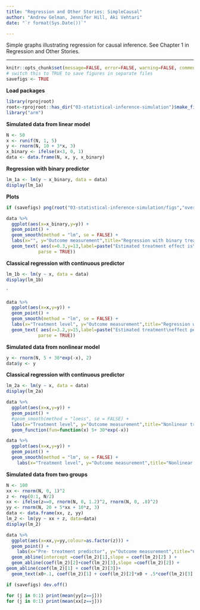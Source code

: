```yaml
---
title: "Regression and Other Stories: SimpleCausal"
author: "Andrew Gelman, Jennifer Hill, Aki Vehtari"
date: "`r format(Sys.Date())`"

---
```

Simple graphs illustrating regression for causal inference. See
Chapter 1 in Regression and Other Stories.

-------------


```r
knitr::opts_chunk$set(message=FALSE, error=FALSE, warning=FALSE, comment=NA)
# switch this to TRUE to save figures in separate files
savefigs <- TRUE
```

**Load packages**

```r
library(rprojroot)
root<-rprojroot::has_dir("03-statistical-inference-simulation")$make_fix_file()
library("arm")
```

**Simulated data from linear model**

```r
N <- 50
x <- runif(N, 1, 5)
y <- rnorm(N, 10 + 3*x, 3)
x_binary <- ifelse(x<3, 0, 1)
data <- data.frame(N, x, y, x_binary)
```

**Regression with binary predictor**

```r
lm_1a <- lm(y ~ x_binary, data = data)
display(lm_1a)
```

**Plots**

```r
if (savefigs) png(root("03-statistical-inference-simulation/figs","overview_1a.png"), height=3.5, width=4.5)
```


```r
data %>%
  ggplot(aes(x=x_binary,y=y)) +
  geom_point() +
  geom_smooth(method = "lm", se = FALSE) +
  labs(x="", y="Outcome measurement",title="Regression with binary treatment") +
  geom_text( aes(x=0.3,y=13,label=paste("Estimated treatment effect is\nslope of fitted line: ", fround(coef(lm_1a)[2], 1)),
            parse = TRUE))

```


**Classical regression with continuous predictor**

```r
lm_1b <- lm(y ~ x, data = data)
display(lm_1b)

```
`
```r
data %>%
  ggplot(aes(x=x,y=y)) +
  geom_point() +
  geom_smooth(method = "lm", se = FALSE) +
  labs(x="Treatment level", y="Outcome measurement",title="Regression with continuous treatment") +
  geom_text( aes(x=3.2,y=15,label=paste("Estimated treatment\neffect per unit of x is\nslope of fitted line: ", fround(coef(lm_1b)[2], 1)),
            parse = TRUE))

```

**Simulated data from nonlinear model**

```r
y <- rnorm(N, 5 + 30*exp(-x), 2)
data$y <- y
```

**Classical regression with continuous predictor**

```r
lm_2a <- lm(y ~ x, data = data)
display(lm_2a)

```

```r
data %>%
  ggplot(aes(x=x,y=y)) +
  geom_point() +
  #geom_smooth(method = "loess", se = FALSE) +
  labs(x="Treatment level", y="Outcome measurement",title="Nonlinear treatment effect") +
  geom_function(fun=function(x) 5+ 30*exp(-x))

```



```r
data %>%
  ggplot(aes(x=x,y=y)) +
  geom_point() +
  geom_smooth(method = "lm", se = FALSE) +
    labs(x="Treatment level", y="Outcome measurement",title="Nonlinear effect, estimated with straight line fit")
```


**Simulated data from two groups**

```r
N <- 100
xx <- rnorm(N, 0, 1)^2
z <- rep(0:1, N/2)
xx <- ifelse(z==0, rnorm(N, 0, 1.2)^2, rnorm(N, 0, .8)^2)
yy <- rnorm(N, 20 + 5*xx + 10*z, 3)
data <- data.frame(xx, z, yy)
lm_2 <- lm(yy ~ xx + z, data=data)
display(lm_2)

```


```r

data %>%
  ggplot(aes(x=xx,y=yy,colour=as.factor(z))) +
  geom_point() +
    labs(x="Pre- treatment predictor", y="Outcome measurement",title="Continuous pre-treatment predictor and binary treatment") +
  geom_abline(intercept =coef(lm_2)[1],slope = coef(lm_2)[2] ) +
  geom_abline(coef(lm_2)[2]+coef(lm_2)[3],slope =coef(lm_2)[2]) +
geom_abline(coef(lm_2)[1] + coef(lm_2)[3])+
  geom_text(x0+.1, coef(lm_2)[1] + coef(lm_2)[2]*x0 + .5*coef(lm_2)[3], label=paste("Estimated\ntreatment\neffect is", fround(coef(lm_2)[3], 1)))
```

```r
if (savefigs) dev.off()

for (j in 0:1) print(mean(yy[z==j]))
for (j in 0:1) print(mean(xx[z==j]))
```

